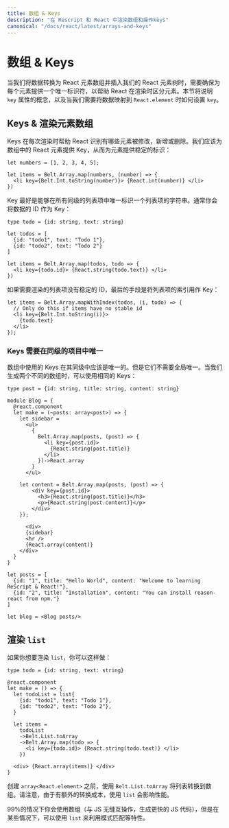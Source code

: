 ```yaml
---
title: 数组 & Keys
description: "在 Rescript 和 React 中渲染数组和操作keys"
canonical: "/docs/react/latest/arrays-and-keys"
---
```


<!-- # Arrays and Keys -->
# 数组 & Keys

<Intro>

<!-- Whenever we are transforming data into an array of elements and put it in our React tree, we need to make sure to give every element an unique identifier to help React distinguish elements for each render. This page will explain the `key` attribute and how to apply it whenever we need to map data to `React.element`s. -->
当我们将数据转换为 React 元素数组并插入我们的 React 元素树时，需要确保为每个元素提供一个唯一标识符，以帮助 React 在渲染时区分元素。本节将说明 `key` 属性的概念，以及当我们需要将数据映射到 `React.element` 时如何设置 `key`。

</Intro>

<!-- ## Keys & Rendering Arrays -->
## Keys & 渲染元素数组

<!-- Keys help React identify which elements have been changed, added, or removed throughout each render. Keys should be given to elements inside the array to give the elements a stable identity: -->
Keys 在每次渲染时帮助 React 识别有哪些元素被修改，新增或删除。我们应该为数组中的 React 元素提供 Key，从而为元素提供稳定的标识：

```res
let numbers = [1, 2, 3, 4, 5];

let items = Belt.Array.map(numbers, (number) => {
  <li key={Belt.Int.toString(number)}> {React.int(number)} </li>
})
```

<!-- The best way to pick a key is to use a string that uniquely identifies a list item among its siblings. Most often you would use IDs from your data as keys: -->
Key 最好是能够在所有同级的列表项中唯一标识一个列表项的字符串。通常你会将数据的 ID 作为 Key：

```res
type todo = {id: string, text: string}

let todos = [
  {id: "todo1", text: "Todo 1"},
  {id: "todo2", text: "Todo 2"}
]

let items = Belt.Array.map(todos, todo => {
  <li key={todo.id}> {React.string(todo.text)} </li>
})
```

<!-- If you don’t have stable IDs for rendered items, you may use the item index as a key as a last resort: -->
如果需要渲染的列表项没有稳定的 ID，最后的手段是将列表项的索引用作 Key：

```res {1..3}
let items = Belt.Array.mapWithIndex(todos, (i, todo) => {
  // Only do this if items have no stable id
  <li key={Belt.Int.toString(i)}>
    {todo.text}
  </li>
});
```

<!-- ### Keys Must Only Be Unique Among Siblings -->
### Keys 需要在同级的项目中唯一

<!-- Keys used within arrays should be unique among their siblings. However they don’t need to be globally unique. We can use the same keys when we produce two different arrays: -->
数组中使用的 Keys 在其同级中应该是唯一的。但是它们不需要全局唯一。当我们生成两个不同的数组时，可以使用相同的 Keys：

```res {6,10,17,18,25,27}
type post = {id: string, title: string, content: string}

module Blog = {
  @react.component
  let make = (~posts: array<post>) => {
    let sidebar =
      <ul>
        {
          Belt.Array.map(posts, (post) => {
            <li key={post.id}>
              {React.string(post.title)}
            </li>
          })->React.array
        }
      </ul>

    let content = Belt.Array.map(posts, (post) => {
        <div key={post.id}>
          <h3>{React.string(post.title)}</h3>
          <p>{React.string(post.content)}</p>
        </div>
    });
      
      <div>
      {sidebar}
      <hr />
      {React.array(content)}
    </div>
  }
}

let posts = [
  {id: "1", title: "Hello World", content: "Welcome to learning ReScript & React!"},
  {id: "2", title: "Installation", content: "You can install reason-react from npm."}
]

let blog = <Blog posts/>
```


<!-- ## Rendering `list` Values -->
## 渲染 `list`

<!-- In case you ever want to render a `list` of items, you can do something like this: -->
如果你想要渲染 `list`，你可以这样做：

```res
type todo = {id: string, text: string}

@react.component
let make = () => {
  let todoList = list{
    {id: "todo1", text: "Todo 1"},
    {id: "todo2", text: "Todo 2"},
  }

  let items =
    todoList
    ->Belt.List.toArray
    ->Belt.Array.map(todo => {
      <li key={todo.id}> {React.string(todo.text)} </li>
    })

  <div> {React.array(items)} </div>
}

```

<!-- We use `Belt.List.toArray` to convert our list to an array before creating our `array<React.element>`. Please note that using `list` has performance impact due to extra conversion costs. -->
创建 `array<React.element>` 之前，使用 `Belt.List.toArray` 将列表转换到数组。请注意，由于有额外的转换成本，使用 `list` 会影响性能。

<!-- 99% of the time you'll want to use arrays (seamless interop, faster JS code), but in some cases it might make sense to use a `list` to leverage advanced pattern matching features etc. -->
99%的情况下你会使用数组（与 JS 无缝互操作，生成更快的 JS 代码），但是在某些情况下，可以使用 `list` 来利用模式匹配等特性。

